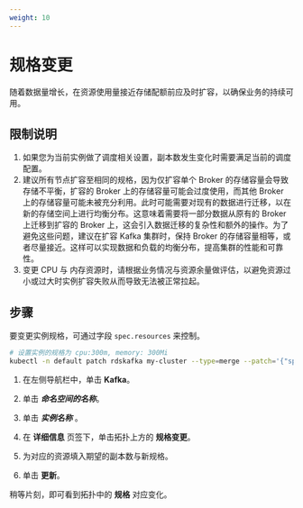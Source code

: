 ```yaml
---
weight: 10
---
```


# 规格变更

随着数据量增长，在资源使用量接近存储配额前应及时扩容，以确保业务的持续可用。

## 限制说明 
1. 如果您为当前实例做了调度相关设置，副本数发生变化时需要满足当前的调度配置。
2. 建议所有节点扩容至相同的规格，因为仅扩容单个 Broker 的存储容量会导致存储不平衡，扩容的 Broker 上的存储容量可能会过度使用，而其他 Broker 上的存储容量可能未被充分利用。此时可能需要对现有的数据进行迁移，以在新的存储空间上进行均衡分布。这意味着需要将一部分数据从原有的 Broker 上迁移到扩容的 Broker 上，这会引入数据迁移的复杂性和额外的操作。为了避免这些问题，建议在扩容 Kafka 集群时，保持 Broker 的存储容量相等，或者尽量接近。这样可以实现数据和负载的均衡分布，提高集群的性能和可靠性。
3. 变更 CPU 与 内存资源时，请根据业务情况与资源余量做评估，以避免资源过小或过大时实例扩容失败从而导致无法被正常拉起。

## 步骤 
<Tabs>
<Tab label="CLI">

要变更实例规格，可通过字段 `spec.resources` 来控制。

```bash
# 设置实例的规格为 cpu:300m, memory: 300Mi
kubectl -n default patch rdskafka my-cluster --type=merge --patch='{"spec": {"resources":{"limits":{"cpu": "2","memory":"4Gi"},"requests":{"cpu":"2", "memory":"4Gi"}}}}'
```
</Tab>
<Tab label="Web Console">

1. 在左侧导航栏中，单击 **Kafka**。

2. 单击 ***命名空间的名称***。

2. 单击 ***实例名称*** 。

3. 在 **详细信息** 页签下，单击拓扑上方的 **规格变更**。

4. 为对应的资源填入期望的副本数与新规格。

5. 单击 **更新**。


</Tab>

</Tabs>

稍等片刻，即可看到拓扑中的 **规格** 对应变化。